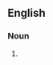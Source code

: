 ==English==

===Noun===
{{head|en|noun plural form|head=[[atomic]] [[winter]]s}}

# {{plural of|atomic winter|lang=en}}